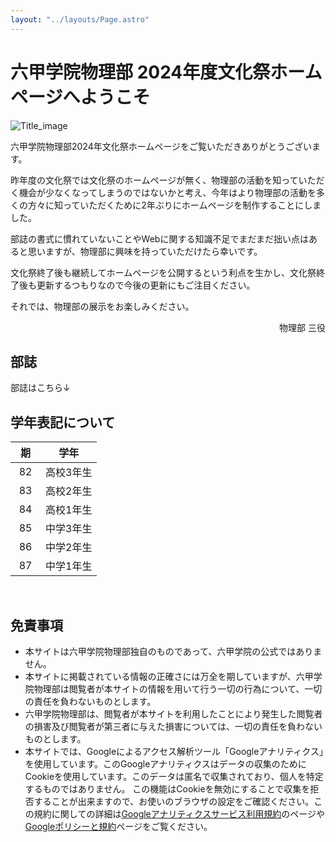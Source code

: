 ```yaml
---
layout: "../layouts/Page.astro"
---
```


# 六甲学院物理部 2024年度文化祭ホームページへようこそ

![Title_image](/img/RPC.svg)

六甲学院物理部2024年文化祭ホームページをご覧いただきありがとうございます。

昨年度の文化祭では文化祭のホームページが無く、物理部の活動を知っていただく機会が少なくなってしまうのではないかと考え、今年はより物理部の活動を多くの方々に知っていただくために2年ぶりにホームページを制作することにしました。

部誌の書式に慣れていないことやWebに関する知識不足でまだまだ拙い点はあると思いますが、物理部に興味を持っていただけたら幸いです。

文化祭終了後も継続してホームページを公開するという利点を生かし、文化祭終了後も更新するつもりなので今後の更新にもご注目ください。

それでは、物理部の展示をお楽しみください。

<div align="right">物理部 三役</div>


## 部誌
部誌はこちら↓
<Card url="./works/" og_url='https://rokkophysicsclub.github.io/rpc-2024/works/' og_image="/img/Works.avif" og_title="Works | 作品" og_description="文化祭で展示する作品などの記事を掲載している場所です。" />

## 学年表記について
  期　  |  学年  
:---:|---
82 | 高校3年生
83 | 高校2年生
84 | 高校1年生
85 | 中学3年生
86 | 中学2年生
87 | 中学1年生

<br />

## 免責事項
* 本サイトは六甲学院物理部独自のものであって、六甲学院の公式ではありません。
* 本サイトに掲載されている情報の正確さには万全を期していますが、六甲学院物理部は閲覧者が本サイトの情報を用いて行う一切の行為について、一切の責任を負わないものとします。
* 六甲学院物理部は、閲覧者が本サイトを利用したことにより発生した閲覧者の損害及び閲覧者が第三者に与えた損害については、一切の責任を負わないものとします。
* 本サイトでは、Googleによるアクセス解析ツール「Googleアナリティクス」を使用しています。このGoogleアナリティクスはデータの収集のためにCookieを使用しています。このデータは匿名で収集されており、個人を特定するものではありません。
この機能はCookieを無効にすることで収集を拒否することが出来ますので、お使いのブラウザの設定をご確認ください。この規約に関しての詳細は[Googleアナリティクスサービス利用規約](https://marketingplatform.google.com/about/analytics/terms/jp/)のページや[Googleポリシーと規約](https://policies.google.com/technologies/ads?hl=ja)ページをご覧ください。